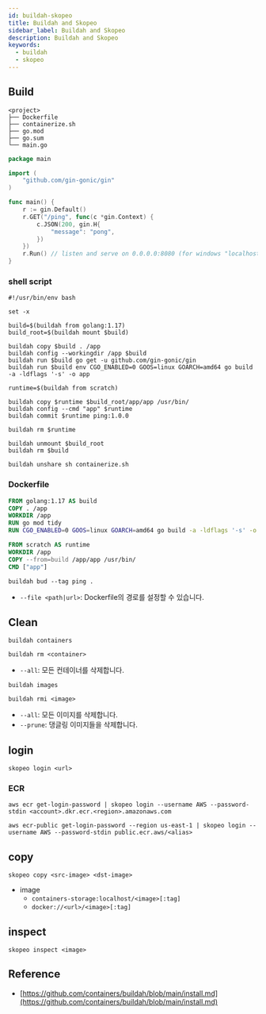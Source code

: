 ```yaml
---
id: buildah-skopeo
title: Buildah and Skopeo
sidebar_label: Buildah and Skopeo
description: Buildah and Skopeo
keywords:
  - buildah
  - skopeo
---
```


## Build

```shell
<project>
├── Dockerfile
├── containerize.sh
├── go.mod
├── go.sum
└── main.go
```

```go title="main.go"
package main

import (
	"github.com/gin-gonic/gin"
)

func main() {
	r := gin.Default()
	r.GET("/ping", func(c *gin.Context) {
		c.JSON(200, gin.H{
			"message": "pong",
		})
	})
	r.Run() // listen and serve on 0.0.0.0:8080 (for windows "localhost:8080")
}
```

### shell script

```shell title="containerize.sh"
#!/usr/bin/env bash

set -x

build=$(buildah from golang:1.17)
build_root=$(buildah mount $build)

buildah copy $build . /app
buildah config --workingdir /app $build
buildah run $build go get -u github.com/gin-gonic/gin
buildah run $build env CGO_ENABLED=0 GOOS=linux GOARCH=amd64 go build -a -ldflags '-s' -o app

runtime=$(buildah from scratch)

buildah copy $runtime $build_root/app/app /usr/bin/
buildah config --cmd "app" $runtime
buildah commit $runtime ping:1.0.0

buildah rm $runtime

buildah unmount $build_root
buildah rm $build
```

```shell
buildah unshare sh containerize.sh
```

### Dockerfile

```dockerfile
FROM golang:1.17 AS build
COPY . /app
WORKDIR /app
RUN go mod tidy
RUN CGO_ENABLED=0 GOOS=linux GOARCH=amd64 go build -a -ldflags '-s' -o app

FROM scratch AS runtime
WORKDIR /app
COPY --from=build /app/app /usr/bin/
CMD ["app"]
```

```shell
buildah bud --tag ping .
```

- `--file <path|url>`: Dockerfile의 경로를 설정할 수 있습니다.

## Clean

```shell
buildah containers
```

```shell
buildah rm <container>
```

- `--all`: 모든 컨테이너를 삭제합니다.

```shell
buildah images
```

```shell
buildah rmi <image>
```

- `--all`: 모든 이미지를 삭제합니다.
- `--prune`: 댕글링 이미지들을 삭제합니다.

## login

```shell
skopeo login <url>
```

### ECR

```shell
aws ecr get-login-password | skopeo login --username AWS --password-stdin <account>.dkr.ecr.<region>.amazonaws.com
```

```shell
aws ecr-public get-login-password --region us-east-1 | skopeo login --username AWS --password-stdin public.ecr.aws/<alias>
```

## copy

```shell
skopeo copy <src-image> <dst-image>
```

- image
  - `containers-storage:localhost/<image>[:tag]`
  - `docker://<url>/<image>[:tag]`

## inspect

```shell
skopeo inspect <image>
```

## Reference

- [https://github.com/containers/buildah/blob/main/install.md](https://github.com/containers/buildah/blob/main/install.md)
